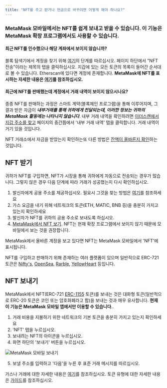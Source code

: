 ```yaml
---
title: "NFT를 주고 받거나 현금으로 바꾸려면 어떻게 해야 하나요?"
---
```


### **MetaMask 모바일**에서는 NFT를 쉽게 보내고 받을 수 있습니다. 이 기능은 MetaMask 확장 프로그램에서도 사용할 수 있습니다.

#### 최근 NFT를 인수했으나 해당 계좌에서 보이지 않습니까?

블록 탐색기에서 계정을 찾기 위해 [여기](/managing-my-wallet/how-to-check-my-wallet-activity-on-the-blockchain-explorer)의 단계를 따르십시오. 페이지 하단에서 "NFT 전송"이라는 제목의 탭을 클릭하십시오. 지갑에 있는 모든 토큰의 목록이 들어간 순서대로 볼 수 있습니다. Etherscan에 있다면 계정에 존재합니다. **MetaMask에 NFT를 표시하는 자세한 내용은 [여기](/nfts/nft-tokens-in-your-metamask-wallet)를 참조하십시오.**

#### 최근에 NFT를 판매했는데 계정에서 거래 내역이 보이지 않으시나요?

종종 NFT를 판매하는 과정은 스마트 계약(블록체인 프로그램)을 통해 이루어지며, 그 결과 받은 자금이 **_내부거래를 통해 귀하에게 전달되는데, 이러한 정보는 귀하의 MetaMask 활동에는 나타나지 않습니다_**. 내부 거래 내역을 확인하려면 [이더스캔에서 지갑 주소를 찾고](/managing-my-wallet/how-to-check-my-wallet-activity-on-the-blockchain-explorer) 페이지의 중간쯤에서 '내부 거래 내역' 탭을 클릭합니다. 거래 내역이 거기 있을 것입니다.

NFT 거래소에서 자금을 받았는지 확인하는또 다른 방법은 [잔액이 올바른지 확인](/managing-my-tokens/how-to-externally-verify-that-your-balance-is-correct)하는 것입니다.

## NFT 받기

귀하가 NFT를 구입하면, NFT가 시장을 통해 귀하에게 자동으로 전송되는 경우가 많습니다. 그렇지 않은 경우 다음 단계에 따라 거래가 성공했는지 다시 확인하십시오.

1. 발신자에게 공용 주소를 제공하십시오. 필요시 그것을 찾는 방법은 [여기](/managing-my-wallet/accounts-and-addresses/how-to-copy-your-metamask-account-public-address-)를 참조하세요
2. 가스 요금을 내기 위해 네트워크의 토큰(ETH, MATIC, BNB 등)을 충분히 가지고 있는지 확인하세요
3. 발신자가 NFT를 귀하의 공용 주소로 보내도록 하십시오.
4. [MetaMask에서 NFT 보기](/nfts/nft-tokens-in-your-metamask-wallet). NFT는 현재 확장 프로그램에서 보이지 않기 때문에 모바일에서 보는 것을 권장합니다.

MetaMask에서 올바른 계정을 보고 있다면 NFT는 MetaMask 모바일에서 'NFT'에 표시됩니다.

NFT를 구입하고 판매하기 위해 존재하는 여러 플랫폼이 있으며 일반적으로 ERC-721 토큰은 [Nifty's](https://niftys.com/), [OpenSea](https://opensea.io/), [Rarble](https://rarible.com/), [YellowHeart](https://yh.io/) 등입니다.

## NFT 보내기

MetaMask에서 NFT(ERC-721 [ERC-1155](/nfts/does-metamask-support-erc-1155) 토큰)를 보내는 것은 대화형 토큰(일반적으로 ERC-20 토큰은 코인 또는 암호화폐라고 함)을 보내는 것과 매우 유사합니다. **현재 이 기능은 MetaMask 모바일 앱에서만 이용할 수 있습니다.**.

1. 거래 비용을 지불하기 위한 네트워크의 기본 토큰을 충분히 가지고 있는지 확인하세요
2. 'NFT' 탭을 누르십시오.
3. 보내려는 NFT의 아이콘을 누르십시오.
4. 화면 하단의 '보내기' 버튼을 누르십시오.

<div class="center-container">
  <div class="img-medium">
    <img
      src={
        require("../../../../../img/i18n/legacy/MetaMask_Mobile_Send_NFT.png")
          .default
      }
      alt="MetaMask 모바일 보내기"
    />
  </div>
</div>

5. 보낼 주소를 입력하고 '다음'을 누른 후 표준 거래 메시지를 따르십시오.

가스나 거래에 대한 자세한 내용은 [여기](/transactions-and-gas/gas-fees/user-guide-gas)를 참조하십시오. 토큰 유형에 대한 자세한 내용은 [가이드](/managing-my-tokens/user-guide-tokens)를 참조하십시오.
